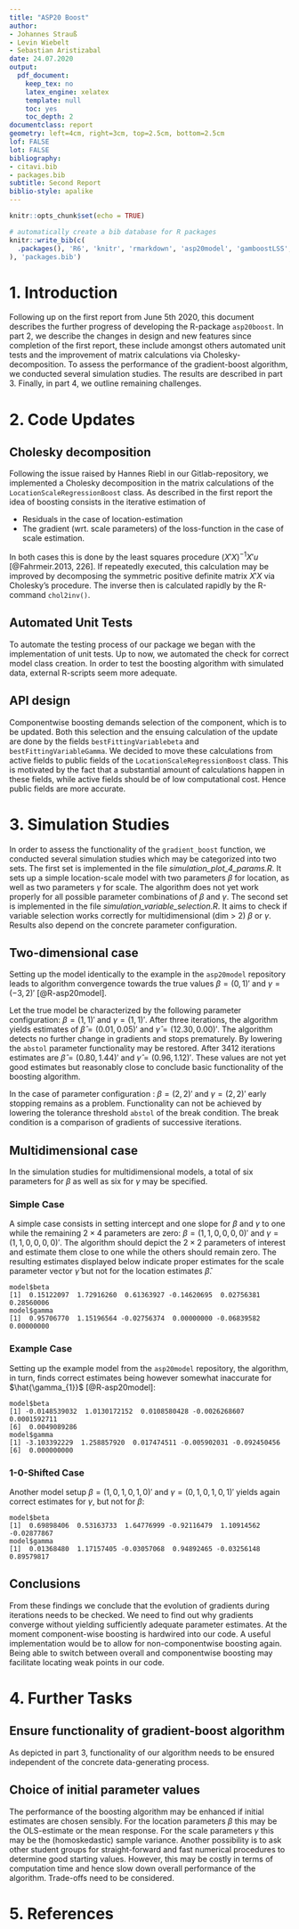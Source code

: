 ```yaml
---
title: "ASP20 Boost"
author:
- Johannes Strauß
- Levin Wiebelt
- Sebastian Aristizabal
date: 24.07.2020
output:
  pdf_document:
    keep_tex: no
    latex_engine: xelatex
    template: null
    toc: yes
    toc_depth: 2
documentclass: report
geometry: left=4cm, right=3cm, top=2.5cm, bottom=2.5cm
lof: FALSE
lot: FALSE
bibliography:
- citavi.bib
- packages.bib
subtitle: Second Report
biblio-style: apalike
---
```


```r
knitr::opts_chunk$set(echo = TRUE)

``` 

```r
# automatically create a bib database for R packages
knitr::write_bib(c(
  .packages(), 'R6', 'knitr', 'rmarkdown', 'asp20model', 'gamboostLSS','mboost', 'tidyverse'  
), 'packages.bib')
```

# 1. Introduction

Following up on the first report from June 5th 2020, this document describes the further progress of developing the R-package `asp20boost`.
In part 2, we describe the changes in design and new features since completion of the first report, these include amongst others automated unit tests and the improvement of matrix calculations via Cholesky-decomposition.
To assess the performance of the gradient-boost algorithm, we conducted several simulation studies.
The results are described in part 3. Finally, in part 4, we outline remaining challenges.

# 2. Code Updates

## Cholesky decomposition

Following the issue raised by Hannes Riebl in our Gitlab-repository, we implemented a Cholesky decomposition in the matrix calculations of the `LocationScaleRegressionBoost` class.
As described in the first report the idea of boosting consists in the iterative estimation of

* Residuals in the case of location-estimation
* The gradient (wrt. scale parameters) of the loss-function in the case of scale estimation. 

In both cases this is done by the least squares procedure $(X'X)^{-1} X'u$ [@Fahrmeir.2013, 226]. 
If repeatedly executed, this calculation may be improved by decomposing the symmetric positive definite matrix $X'X$ via Cholesky's procedure.
The inverse then is calculated rapidly by the R-command `chol2inv()`.

## Automated Unit Tests

To automate the testing process of our package we began with the implementation of unit tests.
Up to now, we automated the check for correct model class creation.
In order to test the boosting algorithm with simulated data, external R-scripts seem more adequate.

## API design

Componentwise boosting demands selection of the component, which is to be updated.
Both this selection and the ensuing calculation of the update are done by the fields `bestFittingVariablebeta` and `bestFittingVariableGamma`.
We decided to move these calculations from active fields to public fields of the `LocationScaleRegressionBoost` class.
This is motivated by the fact that a substantial amount of calculations happen in these fields, while active fields should be of low computational cost.
Hence public fields are more accurate.

# 3. Simulation Studies

In order to assess the functionality of the `gradient_boost` function, we conducted several simulation studies which may be categorized into two sets.
The first set is implemented in the file *simulation_plot_4_params.R*.
It sets up a simple location-scale model with two parameters $\beta$ for location, as well as two parameters $\gamma$ for scale.
The algorithm does not yet work properly for all possible parameter combinations of $\beta$ and $\gamma$.
The second set is implemented in the file *simulation_variable_selection.R*.
It aims to check if variable selection works correctly for multidimensional (dim $>$ 2) $\beta$ or $\gamma$.
Results also depend on the concrete parameter configuration.

## Two-dimensional case

Setting up the model identically to the example in the `asp20model` repository leads to algorithm convergence towards the true values $\beta = (0, 1)'$ and $\gamma = (-3, 2)'$ [@R-asp20model]. 

Let the true model be characterized by the following parameter configuration: $\beta = (1, 1)'$ and $\gamma = (1, 1)'$. 
After three iterations, the algorithm yields estimates of $\hat{\beta} = (0.01, 0.05)'$ and $\hat{\gamma} = (12.30, 0.00)'$.
The algorithm detects no further change in gradients and stops prematurely.
By lowering the `abstol` parameter functionality may be restored.
After 3412 iterations estimates are $\hat{\beta} = (0.80, 1.44)'$ and $\hat{\gamma} = (0.96, 1.12)'$.
These values are not yet good estimates but reasonably close to conclude basic functionality of the boosting algorithm.

In the case of parameter configuration : $\beta = (2, 2)'$ and $\gamma = (2, 2)'$ early stopping remains as a problem. 
Functionality can not be achieved by lowering the tolerance threshold `abstol` of the break condition.
The break condition is a comparison of gradients of successive iterations. 

## Multidimensional case

In the simulation studies for multidimensional models, a total of six parameters for $\beta$ as well as six for $\gamma$ may be specified.

### Simple Case

A simple case consists in setting intercept and one slope for $\beta$ and $\gamma$ to one while the remaining $2 \times 4$ parameters are zero: $\beta = (1, 1, 0, 0, 0, 0)'$ and $\gamma = (1, 1, 0, 0, 0, 0)'$.
The algorithm should depict the $2 \times 2$ parameters of interest and estimate them close to one while the others should remain zero.
The resulting estimates displayed below indicate proper estimates for the scale parameter vector $\hat{\gamma}$ but not for the location estimates $\hat{\beta}$.

```
model$beta
[1]  0.15122097  1.72916260  0.61363927 -0.14620695  0.02756381  0.28560006
model$gamma
[1]  0.95706770  1.15196564 -0.02756374  0.00000000 -0.06839582  0.00000000
```
### Example Case

Setting up the example model from the `asp20model` repository, the algorithm, in turn, finds correct estimates being however somewhat inaccurate for $\hat{\gamma_{1}}$ [@R-asp20model]:
```
model$beta
[1] -0.0148539032  1.0130172152  0.0108580428 -0.0026268607  0.0001592711
[6]  0.0049089286
model$gamma
[1] -3.103392229  1.258857920  0.017474511 -0.005902031 -0.092450456
[6]  0.000000000
```
### 1-0-Shifted Case

Another model setup $\beta = (1,0,1,0,1,0)'$ and $\gamma = (0,1,0,1,0,1)'$ yields again correct estimates for $\gamma$, but not for $\beta$:

```
model$beta
[1]  0.69898406  0.53163733  1.64776999 -0.92116479  1.10914562 -0.02877867
model$gamma
[1]  0.01368480  1.17157405 -0.03057068  0.94892465 -0.03256148  0.89579817
```

## Conclusions

From these findings we conclude that the evolution of gradients during iterations needs to be checked.
We need to find out why gradients converge without yielding sufficiently adequate parameter estimates.
At the moment component-wise boosting is hardwired into our code.
A useful implementation would be to allow for non-componentwise boosting again.
Being able to switch between overall and componentwise boosting may facilitate locating weak points in our code.

# 4. Further Tasks

## Ensure functionality of gradient-boost algorithm

As depicted in part 3, functionality of our algorithm needs to be ensured independent of the concrete data-generating process.

## Choice of initial parameter values

The performance of the boosting algorithm may be enhanced if initial estimates are chosen sensibly.
For the location parameters $\beta$ this may be the OLS-estimate or the mean response. For the scale parameters $\gamma$ this may be the (homoskedastic) sample variance.
Another possibility is to ask other student groups for straight-forward and fast numerical procedures to determine good starting values.
However, this may be costly in terms of computation time and hence slow down overall performance of the algorithm.
Trade-offs need to be considered.

# 5. References


